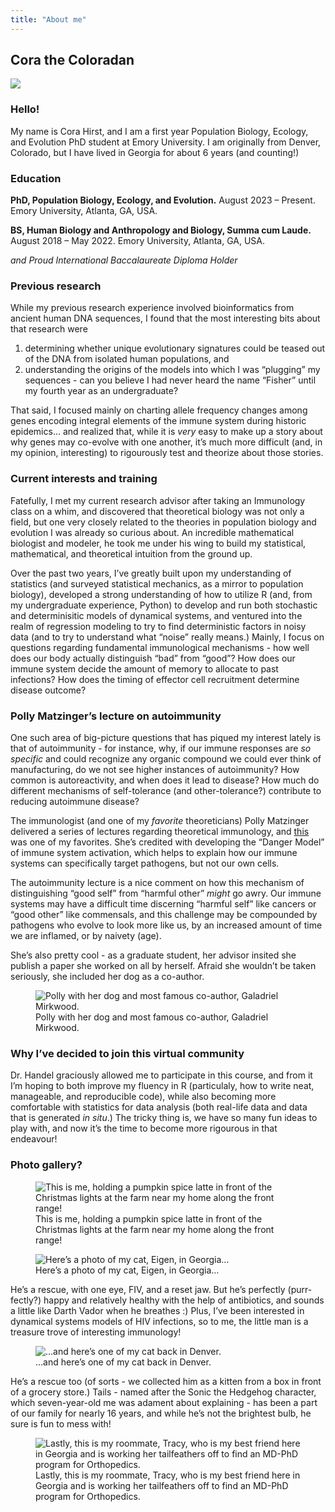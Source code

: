 ```yaml
---
title: "About me"
---
```

## Cora the Coloradan

![](figures/haley_me_mountain.JPG)

### Hello!

My name is Cora Hirst, and I am a first year Population Biology, Ecology, and Evolution PhD student at Emory University. I am originally from Denver, Colorado, but I have lived in Georgia for about 6 years (and counting!)

### Education

**PhD, Population Biology, Ecology, and Evolution.** August 2023 -- Present. Emory University, Atlanta, GA, USA.

**BS, Human Biology and Anthropology and Biology, Summa cum Laude.** August 2018 -- May 2022. Emory University, Atlanta, GA, USA.

*and Proud International Baccalaureate Diploma Holder*

### Previous research

While my previous research experience involved bioinformatics from ancient human DNA sequences, I found that the most interesting bits about that research were

  1) determining whether unique evolutionary signatures could be teased out of the DNA from isolated human populations, and 
  2) understanding the origins of the models into which I was "plugging" my sequences - can you believe I had never heard the name "Fisher" until my fourth year as an undergraduate?

That said, I focused mainly on charting allele frequency changes among genes encoding integral elements of the immune system during historic epidemics... and realized that, while it is *very* easy to make up a story about why genes may co-evolve with one another, it's much more difficult (and, in my opinion, interesting) to rigourously test and theorize about those stories. 

### Current interests and training

Fatefully, I met my current research advisor after taking an Immunology class on a whim, and discovered that theoretical biology was not only a field, but one very closely related to the theories in population biology and evolution I was already so curious about. An incredible mathematical biologist and modeler, he took me under his wing to build my statistical, mathematical, and theoretical intuition from the ground up. 

Over the past two years, I've greatly built upon my understanding of statistics (and surveyed statistical mechanics, as a mirror to population biology), developed a strong understanding of how to utilize R (and, from my undergraduate experience, Python) to develop and run both stochastic and determinisitic models of dynamical systems, and ventured into the realm of regression modeling to try to find deterministic factors in noisy data (and to try to understand what "noise" really means.) Mainly, I focus on questions regarding fundamental immunological mechanisms - how well does our body actually distinguish "bad" from "good"? How does our immune system decide the amount of memory to allocate to past infections? How does the timing of effector cell recruitment determine disease outcome?

### Polly Matzinger's lecture on autoimmunity

One such area of big-picture questions that has piqued my interest lately is that of autoimmunity - for instance, why, if our immune responses are *so specific* and could recognize any organic compound we could ever think of manufacturing, do we not see higher instances of autoimmunity? How common is autoreactivity, and when does it lead to disease? How much do different mechanisms of self-tolerance (and other-tolerance?) contribute to reducing autoimmune disease?

The immunologist (and one of my *favorite* theoreticians) Polly Matzinger delivered a series of lectures regarding theoretical immunology, and [this](https://videocast.nih.gov/watch=17284) was one of my favorites. She's credited with developing the "Danger Model" of immune system activation, which helps to explain how our immune systems can specifically target pathogens, but not our own cells. 

The autoimmunity lecture is a nice comment on how this mechanism of distinguishing "good self" from "harmful other" *might* go awry. Our immune systems may have a difficult time discerning "harmful self" like cancers or "good other" like commensals, and this challenge may be compounded by pathogens who evolve to look more like us, by an increased amount of time we are inflamed, or by naivety (age).

She's also pretty cool - as a graduate student, her advisor insited she publish a paper she worked on all by herself. Afraid she wouldn't be taken seriously, she included her dog as a co-author. 

![Polly with her dog and most famous co-author, Galadriel Mirkwood.](figures/Polly_matzinger.jpeg)

### Why I've decided to join this virtual community

Dr. Handel graciously allowed me to participate in this course, and from it I'm hoping to both improve my fluency in R (particulaly, how to write neat, manageable, and reproducible code), while also becoming more comfortable with statistics for data analysis (both real-life data and data that is generated *in situ*.) The tricky thing is, we have so many fun ideas to play with, and now it's the time to become more rigourous in that endeavour!

### Photo gallery? 

![This is me, holding a pumpkin spice latte in front of the Christmas lights at the farm near my home along the front range!](figures/photo_me_introduction.JPG)

![Here's a photo of my cat, Eigen, in Georgia...](figures/eigen.jpg)

He's a rescue, with one eye, FIV, and a reset jaw. But he's perfectly (purr-fectly?) happy and relatively healthy with the help of antibiotics, and sounds a little like Darth Vador when he breathes :) Plus, I've been interested in dynamical systems models of HIV infections, so to me, the little man is a treasure trove of interesting immunology!

![...and here's one of my cat back in Denver.](figures/tailsers.JPG)

He's a rescue too (of sorts - we collected him as a kitten from a box in front of a grocery store.) Tails - named after the Sonic the Hedgehog character, which seven-year-old me was adament about explaining - has been a part of our family for nearly 16 years, and while he's not the brightest bulb, he sure is fun to mess with!

![Lastly, this is my roommate, Tracy, who is my best friend here in Georgia and is working her tailfeathers off to find an MD-PhD program for Orthopedics.](figures/tracy_and_I.jpeg)


